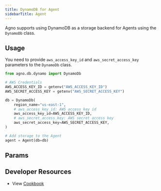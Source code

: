 ```yaml
---
title: DynamoDB for Agent
sidebarTitle: Agent
---
```


Agno supports using DynamoDB as a storage backend for Agents using the `DynamoDb` class.

## Usage

You need to provide `aws_access_key_id` and `aws_secret_access_key` parameters to the `DynamoDb` class.

```python dynamo_for_agent.py
from agno.db.dynamo import DynamoDb

# AWS Credentials
AWS_ACCESS_KEY_ID = getenv("AWS_ACCESS_KEY_ID")
AWS_SECRET_ACCESS_KEY = getenv("AWS_SECRET_ACCESS_KEY")

db = DynamoDb(
    region_name="us-east-1",
    # aws_access_key_id: AWS access key id
    aws_access_key_id=AWS_ACCESS_KEY_ID,
    # aws_secret_access_key: AWS secret access key
    aws_secret_access_key=AWS_SECRET_ACCESS_KEY,
)

# Add storage to the Agent
agent = Agent(db=db)
```

## Params

<Snippet file="db-dynamodb-params.mdx" />  

## Developer Resources

- View [Cookbook](https://github.com/agno-agi/agno/tree/v2.0/cookbook/db/dynamodb/dynamo_for_agent.py)
